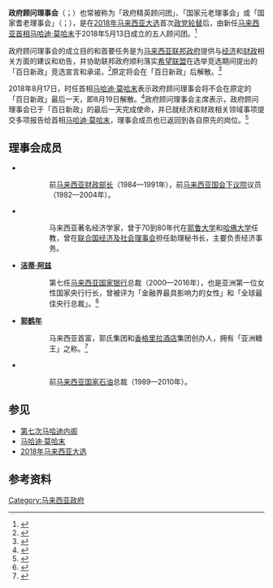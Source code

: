 {{Infobox government agency
| name                 = 政府顾问理事会
| jurisdiction         = {{flag|Malaysia}}联邦
| nativename           = {{lang|ms|Majlis Penasihat Kerajaan}}<br />{{lang|en|Government Advisory Council}}
| type                 = 顾问团
| seal                 = Coat_of_arms_of_Malaysia.svg
| seal_width           = 130px
| seal_caption         = [[马来西亚国徽|马来西亚国徽]]
| logo                 = 
| logo_width           = 
| logo_caption         = 
| image                = 
| image_size           = 
| image_caption        = 
| formed               = {{Start date|2018|05|12}}
| preceding            = 
| dissolved            = {{End date|2018|08|19}}（''[[de_facto|de facto]]''）<ref>{{cite news|url=https://www.malaysiakini.com/news/455212|title=佐摩指耆老会“运作失灵”，庆幸已解散|publisher=《[[当今大马|当今大马]]》|date=2018-12-07|accessdate=2020-08-08|archive-date=2018-12-08|archive-url=https://web.archive.org/web/20181208143002/https://www.malaysiakini.com/news/455212|dead-url=no}}</ref>
| superseding          = 
| headquarters         = {{flagicon|Malaysia}} [[马来西亚|马来西亚]][[布城联邦直辖区|布城联邦直辖区]]
| coordinates          = <!-- {{coord|LATITUDE|LONGITUDE|type:landmark_region:US|display=inline,title}} -->
| motto                = 
| employees            = 
| budget               = 
| minister1_name       = 
| minister1_pfo        = 
| minister2_name       = 
| minister2_pfo        = <!-- up to |minister8_name= -->
| deputyminister1_name = 
| deputyminister1_pfo  = 
| deputyminister2_name = 
| deputyminister2_pfo  = <!-- up to |deputyminister8_name= -->
| chief1               = {{tsl|en|Daim Zainuddin|达因·再努丁}}
| chief1_title         = 主席
| chief2               = 
| chief2_title         = 
| public_protector     = 
| deputy               = 
| parent_department    = 
| parent_agency        = 
| parent_agency_type   = <!-- defaults to |type if left blank -->
| child1_agency        = 
| child2_agency        = <!-- up to |child25_agency= -->
| keydocument1         = <!-- up to |keydocument6= -->
| website              = <!-- {{URL|example.com}} -->
| agency_id            = 
| map                  = 
| map_size             = 
| map_caption          = 
| footnotes            = 
| embed                = 
}}
'''政府顾问理事会'''（{{lang-ms|'''Majlis Penasihat Kerajaan'''}}；{{lang-en|'''Government Advisory Council'''}}）也常被称为「政府精英顾问团」、「国家元老理事会」或「国家耆老理事会」（{{lang-ms|Majlis Penatua}}；{{lang-en|Council of Eminent Persons}}），是在[[2018年马来西亚大选|2018年马来西亚大选]]首次[[政黨輪替|政党轮替]]后，由新任[[马来西亚首相|马来西亚首相]][[马哈迪·莫哈末|马哈迪·莫哈末]]于2018年5月13日成立的五人顾问团。<ref>{{cite news|url=https://www.orientaldaily.com.my/news/nation/2018/05/12/242988|title=敦马宣布成立“国家元老理事会”　由郭鹤年等人组成任希盟顾问|date=2018-05-12|publisher=《[[东方日报_(马来西亚)|马来西亚东方日报]]》}}</ref>

政府顾问理事会的成立目的和首要任务是为[[马来西亚政府|马来西亚联邦政府]]提供与[[经济|经济]]和[[公共財政|财政]]相关方面的建议和劝告，并协助联邦政府顺利落实[[希望聯盟|希望联盟]]在选举竞选期间提出的「百日新政」竞选宣言和承诺，<ref>{{cite news|title=“精英顾问团做财经谘询”·敦马：目标完成将解散|url=https://www.sinchew.com.my/content/content_1755218.html|date=2018-05-13|publisher=《[[星洲日报|星洲日报]]》}}</ref>原定将会在「百日新政」后解散。<ref>{{cite news|url=https://www.orientaldaily.com.my/news/nation/2018/08/16/255775|title=敦马：国家耆老理事会将不会100日后解散|date=2018-08-16|publisher=《[[东方日报_(马来西亚)|马来西亚东方日报]]》}}</ref>

2018年8月17日，时任首相[[马哈迪·莫哈末|马哈迪·莫哈末]]表示政府顾问理事会将不会在原定的「百日新政」最后一天，即8月19日解散。<ref>{{cite news|url=https://hotspot.com.my/newsvideo/96418/1609594/%E7%99%BE%E5%A4%A9%E5%90%8E%E5%9B%BD%E5%AE%B6%E5%85%83%E8%80%81%E7%90%86%E4%BA%8B%E4%BC%9A%E4%B8%8D%E8%A7%A3%E6%95%A3%EF%BC%9F|title=百天后国家元老理事会不解散？|publisher=《[[Astro|Astro]]本地圈》|date=2018-08-17}}</ref>政府顾问理事会主席{{tsl|en|Daim Zainuddin|达因·再努丁}}表示，政府顾问理事会已于「百日新政」的最后一天完成使命，并已就经济和财政相关领域事项提交多项报告给首相[[马哈迪·莫哈末|马哈迪·莫哈末]]，理事会成员也已返回到各自原先的岗位。<ref>{{cite news|url=https://guangming.com.my/%E7%B2%BE%E8%8B%B1%E9%A1%A7%E5%95%8F%E5%9C%98%E6%9C%AA%E8%A7%A3%E6%95%A3-%E9%81%94%E5%9B%A0%EF%BC%9A%E6%88%90%E5%93%A1%E8%BF%94%E5%9B%9E%E5%8E%9F%E6%9C%AC%E5%B4%97%E4%BD%8D|title=精英顧問團未解散 達因：成員返回原本崗位|date=2018-09-11|publisher=《[[光华日报|光华日报]]》}}</ref>

== 理事会成员 ==
* '''{{tsl|en|Daim Zainuddin|达因·再努丁}}'''
:: 前[[马来西亚财政部长|马来西亚财政部长]]（1984—1991年），前[[马来西亚国会|马来西亚国会]][[马来西亚下议院|下议院]]议员（1982—2004年）。

* '''{{tsl|en|Jomo Kwame Sundaram|佐摩孙达兰}}'''
:: 马来西亚著名经济学家，曾于70到80年代在[[耶鲁大学|耶鲁大学]]和[[哈佛大学|哈佛大学]]任教，曾在[[联合国经济及社会理事会|联合国经济及社会理事会]]担任助理秘书长，主要负责经济事务。

* '''[[洁蒂·阿兹|洁蒂·阿兹]]'''
:: 第七任[[马来西亚国家银行|马来西亚国家银行]]总裁（2000—2016年），也是亚洲第一位女性国家央行行长，曾被评为「金融界最具影响力的女性」和「全球最佳央行总裁」。<ref>{{Cite news| title= Dr. Zeti Akhtar Aziz the world's best central bank chief| url= http://www.allvoices.com/contributed-news/6743907-dr-zeti-akhtar-aziz-the-worlds-best-central-bank-chief| date= 2010-09-13| publisher= All Voices.com| deadurl= yes| archiveurl= https://web.archive.org/web/20121013143857/http://www.allvoices.com/contributed-news/6743907-dr-zeti-akhtar-aziz-the-worlds-best-central-bank-chief| archivedate= 2012-10-13}}</ref>

* '''[[郭鹤年|郭鹤年]]'''
:: 马来西亚首富，郭氏集团和[[香格里拉酒店|香格里拉酒店]]集团创办人，拥有「亚洲糖王」之称。<ref>{{cite news|url=https://news.sina.cn/2018-05-22/detail-ihawmauc0460797.d.html|title=华人首富郭鹤年回归 马来西亚元老理事会首次团聚|date=2018-05-22|publisher=《[[新浪|新浪]]》}}</ref>

* '''{{tsl|en|Hassan Marican|哈山玛立肯}}'''
:: 前[[马来西亚国家石油|马来西亚国家石油]]总裁（1989—2010年）。

== 参见 ==
{{Portal|马来西亚}}
* [[第七次马哈迪内阁|第七次马哈迪内阁]]
* [[马哈迪·莫哈末|马哈迪·莫哈末]]
* [[2018年马来西亚大选|2018年马来西亚大选]]

== 参考资料 ==
{{reflist}}

[[Category:马来西亚政府|Category:马来西亚政府]]